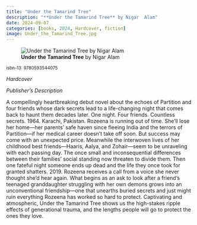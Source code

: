 ```yaml
---
title: "Under the Tamarind Tree"
description: "**Under the Tamarind Tree** by Nigar  Alam"
date: 2024-09-07
categories: [books, 2024, Hardcover, fiction]
image: Under_the_Tamarind_Tree.jpg
---
```

![**Under the Tamarind Tree** by Nigar  Alam](Under_the_Tamarind_Tree.jpg){fig-align="left"}

<sup>isbn-13: 9780593544075</sup>

*Hardcover*

*Publisher's Description*

A compellingly heartbreaking debut novel about the echoes of Partition and
four friends whose dark secrets lead to a life-changing night that comes
back to haunt them decades later. One night. Four friends. Countless
secrets. 1964. Karachi, Pakistan. Rozeena is running out of time. She'll
lose her home—her parents' safe haven since fleeing India and the terrors
of Partition—if her medical career doesn't take off soon. But success may
come with an unexpected price. Meanwhile the interwoven lives of her
childhood best friends—Haaris, Aalya, and Zohair—seem to be unraveling with
each passing day. The once small and inconsequential differences between
their families' social standing now threaten to divide them. Then one
fateful night someone ends up dead and the life they once took for granted
shatters. 2019. Rozeena receives a call from a voice she never thought
she’d hear again. What begins as an ask to look after a friend’s teenaged
granddaughter struggling with her own demons grows into an unconventional
friendship—one that unearths buried secrets and just might ruin everything
Rozeena has worked so hard to protect. Captivating and atmospheric, Under
the Tamarind Tree shows us the high-stakes ripple effects of generational
trauma, and the lengths people will go to protect the ones they love.